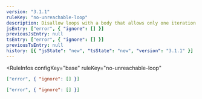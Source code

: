 ```yaml
---
version: "3.1.1"
ruleKey: "no-unreachable-loop"
description: Disallow loops with a body that allows only one iteration
jsEntry: ["error", { "ignore": [] }]
previousJsEntry: null
tsEntry: ["error", { "ignore": [] }]
previousTsEntry: null
history: [{ "jsState": "new", "tsState": "new", "version": "3.1.1" }]
---
```


<RuleInfos 
  configKey="base" 
  ruleKey="no-unreachable-loop" 
>

```json
["error", { "ignore": [] }]
```

```json
["error", { "ignore": [] }]
```

</RuleInfos>
